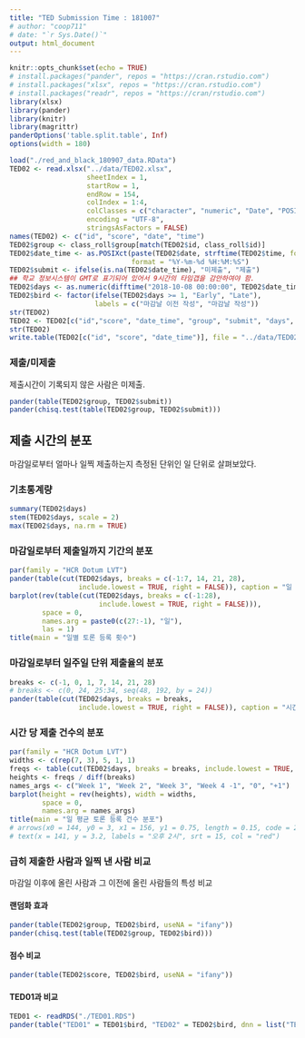 ```yaml
---
title: "TED Submission Time : 181007"
# author: "coop711"
# date: "`r Sys.Date()`"
output: html_document
---
```


```r
knitr::opts_chunk$set(echo = TRUE)
# install.packages("pander", repos = "https://cran.rstudio.com")
# install.packages("xlsx", repos = "https://cran.rstudio.com")
# install.packages("readr", repos = "https://cran/rstudio.com")
library(xlsx)
library(pander)
library(knitr)
library(magrittr)
panderOptions('table.split.table', Inf)
options(width = 180)
```

<!--
### Data
-->

```r
load("./red_and_black_180907_data.RData")
TED02 <- read.xlsx("../data/TED02.xlsx", 
                   sheetIndex = 1, 
                   startRow = 1, 
                   endRow = 154, 
                   colIndex = 1:4, 
                   colClasses = c("character", "numeric", "Date", "POSIXct"),
                   encoding = "UTF-8",
                   stringsAsFactors = FALSE)
names(TED02) <- c("id", "score", "date", "time")
TED02$group <- class_roll$group[match(TED02$id, class_roll$id)]
TED02$date_time <- as.POSIXct(paste(TED02$date, strftime(TED02$time, format = "%H:%M:%S", tz = "GMT")), 
                              format = "%Y-%m-%d %H:%M:%S")
TED02$submit <- ifelse(is.na(TED02$date_time), "미제출", "제출")
## 학교 정보시스템이 GMT로 표기되어 있어서 9시간의 타임갭을 감안하여야 함.
TED02$days <- as.numeric(difftime("2018-10-08 00:00:00", TED02$date_time, units = 'days'))
TED02$bird <- factor(ifelse(TED02$days >= 1, "Early", "Late"), 
                     labels = c("마감날 이전 작성", "마감날 작성"))
str(TED02)
TED02 <- TED02[c("id","score", "date_time", "group", "submit", "days", "bird")]
str(TED02)
write.table(TED02[c("id", "score", "date_time")], file = "../data/TED02.txt", row.names = FALSE)
```


### 제출/미제출

제출시간이 기록되지 않은 사람은 미제출.

```r
pander(table(TED02$group, TED02$submit))
pander(chisq.test(table(TED02$group, TED02$submit)))
```

## 제출 시간의 분포

마감일로부터 얼마나 일찍 제출하는지 측정된 단위인 일 단위로 살펴보았다. 

### 기초통계량

```r
summary(TED02$days)
stem(TED02$days, scale = 2)
max(TED02$days, na.rm = TRUE)
```

### 마감일로부터 제출일까지 기간의 분포

```r
par(family = "HCR Dotum LVT")
pander(table(cut(TED02$days, breaks = c(-1:7, 14, 21, 28), 
                 include.lowest = TRUE, right = FALSE)), caption = "일 단위")
barplot(rev(table(cut(TED02$days, breaks = c(-1:28), 
                      include.lowest = TRUE, right = FALSE))), 
        space = 0,
        names.arg = paste0(c(27:-1), "일"),
        las = 1)
title(main = "일별 토론 등록 횟수")
```

### 마감일로부터 일주일 단위 제출율의 분포

```r
breaks <- c(-1, 0, 1, 7, 14, 21, 28)
# breaks <- c(0, 24, 25:34, seq(48, 192, by = 24))
pander(table(cut(TED02$days, breaks = breaks, 
                 include.lowest = TRUE, right = FALSE)), caption = "시간 단위")
```

### 시간 당 제출 건수의 분포

```r
par(family = "HCR Dotum LVT")
widths <- c(rep(7, 3), 5, 1, 1)
freqs <- table(cut(TED02$days, breaks = breaks, include.lowest = TRUE, right = FALSE))
heights <- freqs / diff(breaks)
names_args <- c("Week 1", "Week 2", "Week 3", "Week 4 -1", "0", "+1")
barplot(height = rev(heights), width = widths, 
        space = 0,
        names.arg = names_args)
title(main = "일 평균 토론 등록 건수 분포")
# arrows(x0 = 144, y0 = 3, x1 = 156, y1 = 0.75, length = 0.15, code = 2, col = "red", lwd = 1.5)
# text(x = 141, y = 3.2, labels = "오후 2시", srt = 15, col = "red")
```

### 급히 제출한 사람과 일찍 낸 사람 비교

마감일 이후에 올린 사람과 그 이전에 올린 사람들의 특성 비교

#### 랜덤화 효과

```r
pander(table(TED02$group, TED02$bird, useNA = "ifany"))
pander(chisq.test(table(TED02$group, TED02$bird)))
```

#### 점수 비교

```r
pander(table(TED02$score, TED02$bird, useNA = "ifany"))
```

#### TED01과 비교

```r
TED01 <- readRDS("./TED01.RDS")
pander(table("TED01" = TED01$bird, "TED02" = TED02$bird, dnn = list("TED01", "TED02"), useNA = "ifany"))
```
